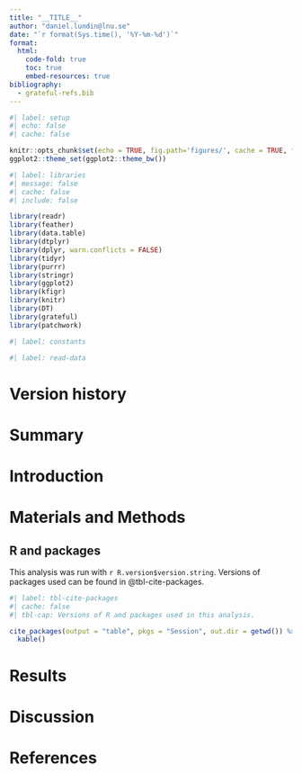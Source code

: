 ```yaml
---
title: "__TITLE__"
author: "daniel.lundin@lnu.se"
date: "`r format(Sys.time(), '%Y-%m-%d')`"
format:
  html:
    code-fold: true
    toc: true
    embed-resources: true
bibliography:
  - grateful-refs.bib
---
```


```r
#| label: setup
#| echo: false
#| cache: false

knitr::opts_chunk$set(echo = TRUE, fig.path='figures/', cache = TRUE, fig.width = 10)
ggplot2::theme_set(ggplot2::theme_bw())
```

```r
#| label: libraries
#| message: false
#| cache: false
#| include: false

library(readr)
library(feather)
library(data.table)
library(dtplyr)
library(dplyr, warn.conflicts = FALSE)
library(tidyr)
library(purrr)
library(stringr)
library(ggplot2)
library(kfigr)
library(knitr)
library(DT)
library(grateful)
library(patchwork)
```

```r
#| label: constants
```

```r
#| label: read-data
```

# Version history

# Summary

# Introduction

# Materials and Methods

## R and packages

This analysis was run with `r R.version$version.string`. Versions of packages used can be found in @tbl-cite-packages.

```r
#| label: tbl-cite-packages
#| cache: false
#| tbl-cap: Versions of R and packages used in this analysis.

cite_packages(output = "table", pkgs = "Session", out.dir = getwd()) %>%
  kable()
```

# Results

# Discussion

# References
